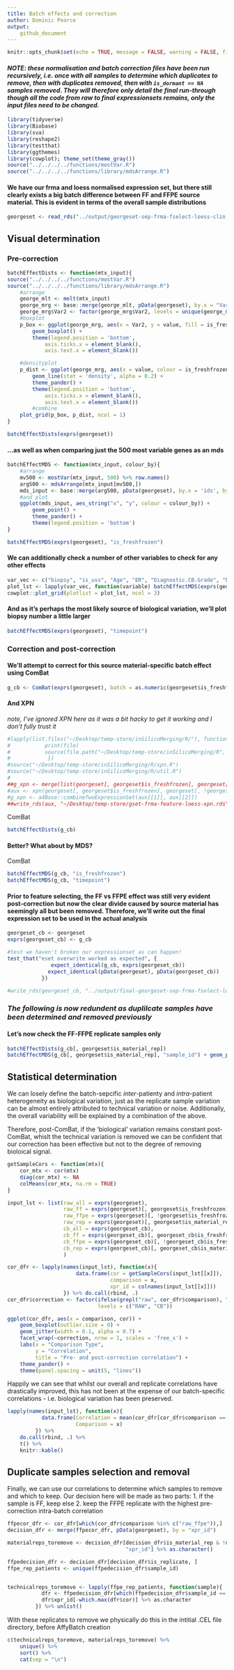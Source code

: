 ```yaml
---
title: Batch effects and correction
author: Dominic Pearce
output:
    github_document
---
```


```r
knitr::opts_chunk$set(echo = TRUE, message = FALSE, warning = FALSE, fig.align = 'center', fig.width = 8, fig.height = 6)
```

#### *NOTE: these normalisation and batch correction files have been run recursively, i.e. once with all samples to determine which duplicates to remove, then with duplicates removed, then with `is_dormant == NA` samples removed. They will therefore only detail the final run-through though all the code from raw to final expressionsets remains, only the input files need to be changed.*

```r
library(tidyverse)
library(Biobase)
library(sva)
library(reshape2)
library(testthat)
library(ggthemes)
library(cowplot); theme_set(theme_gray())
source("../../../../functions/mostVar.R")
source("../../../../functions/library/mdsArrange.R")
```

#### We have our frma and loess normalised expression set, but there still clearly exists a big batch difference between FF and FFPE source material. This is evident in terms of the overall sample distributions

```r
georgeset <- read_rds("../output/georgeset-sep-frma-fselect-loess-clin.Rds")
```

## Visual determination

### Pre-correction

```r
batchEffectDists <- function(mtx_input){
source("../../../../functions/mostVar.R")
source("../../../../functions/library/mdsArrange.R")
    #arrange
    george_mlt <- melt(mtx_input)
    george_mrg <- base::merge(george_mlt, pData(georgeset), by.x = "Var2", by.y = 0)
    george_mrg$Var2 <- factor(george_mrg$Var2, levels = unique(george_mrg$Var2[order(george_mrg$is_freshfrozen)]))
    #boxplot
    p_box <- ggplot(george_mrg, aes(x = Var2, y = value, fill = is_freshfrozen)) + 
        geom_boxplot() +
        theme(legend.position = 'bottom',
            axis.ticks.x = element_blank(),
            axis.text.x = element_blank())

    #densityplot
    p_dist <- ggplot(george_mrg, aes(x = value, colour = is_freshfrozen, group = Var2), alpha = 0.05) + 
        geom_line(stat = 'density', alpha = 0.2) + 
        theme_pander() +    
        theme(legend.position = 'bottom',
            axis.ticks.x = element_blank(),
            axis.text.x = element_blank()) 
        #combine
    plot_grid(p_box, p_dist, ncol = 1)
}

batchEffectDists(exprs(georgeset))
```

#### ...as well as when comparing just the 500 most variable genes as an mds

```r
batchEffectMDS <- function(mtx_input, colour_by){
    #arrange
    mv500 <- mostVar(mtx_input, 500) %>% row.names()
    arg500 <- mdsArrange(mtx_input[mv500,]) 
    mds_input <- base::merge(arg500, pData(georgeset), by.x = 'ids', by.y = 0)
    #and plot
    ggplot(mds_input, aes_string("x", "y", colour = colour_by)) + 
        geom_point() + 
        theme_pander() + 
        theme(legend.position = 'bottom')
}

batchEffectMDS(exprs(georgeset), "is_freshfrozen")
```

#### We can additionally check a number of other variables to check for any other effects

```r
var_vec <- c("biopsy", "is_uss", "Age", "ER", "Diagnostic.CB.Grade", "No.of.Pos.Nodes")
plot_lst <- lapply(var_vec, function(variable) batchEffectMDS(exprs(georgeset), variable))
cowplot::plot_grid(plotlist = plot_lst, ncol = 3)
```

#### And as it's perhaps the most likely source of biological variation, we'll plot biopsy number a little larger

```r
batchEffectMDS(exprs(georgeset), "timepoint")
```

### Correction and post-correction

#### We'll attempt to correct for this source material-specific batch effect using ComBat

```r
g_cb <- ComBat(exprs(georgeset), batch = as.numeric(georgeset$is_freshfrozen))
```

#### And XPN

*note, I've ignored XPN here as it was a bit hacky to get it working and I don't fully trust it*

```r
#lapply(list.files("~/Desktop/temp-store/inSilicoMerging/R/"), function(file){
#           print(file)
#           source(file.path("~/Desktop/temp-store/inSilicoMerging/R", file))
#            })
#source("~/Desktop/temp-store/inSilicoMerging/R/xpn.R")
#source("~/Desktop/temp-store/inSilicoMerging/R/util.R")
#
##g_xpn <- merge(list(georgeset[, georgeset$is_freshfrozen], georgeset[, !georgeset$is_freshfrozen]), method = "XPN")
#aux <- xpn(georgeset[, georgeset$is_freshfrozen], georgeset[, !georgeset$is_freshfrozen])
#g_xpn <- a4Base::combineTwoExpressionSet(aux[[1]], aux[[2]])
##write_rds(aux, "~/Desktop/temp-store/gset-frma-feature-loess-xpn.rds")
```

ComBat

```r
batchEffectDists(g_cb)
```

#### Better? What about by MDS?

ComBat

```r
batchEffectMDS(g_cb, "is_freshfrozen")
batchEffectMDS(g_cb, "timepoint") 
```

#### Prior to feature selecting, the FF vs FFPE effect was still very evident post-correction but now the clear divide caused by source material has seemingly all but been removed. Therefore, we'll write out the final expression set to be used in the actual analysis

```r
georgeset_cb <- georgeset
exprs(georgeset_cb) <- g_cb

#test we haven't broken our expressionset as can happen!
test_that("eset overwrite worked as expected", {
              expect_identical(g_cb, exprs(georgeset_cb))
             expect_identical(pData(georgeset), pData(georgeset_cb))
           })

#write_rds(georgeset_cb, "../output/final-georgeset-sep-frma-fselect-loess-clin-cb.Rds")
```

### *The following is now redundent as duplilcate samples have been determined and removed previously*

#### Let's now check the FF-FFPE replicate samples only 

```r
batchEffectDists(g_cb[, georgeset$is_material_rep])
batchEffectMDS(g_cb[, georgeset$is_material_rep], "sample_id") + geom_point(aes(size = is_freshfrozen))
```


## Statistical determination 

We can losely define the batch-sepcific *inter*-patienty and *intra*-patient heterogeneity as biological variation, just as the replicate sample variation can be almost entirely attributed to technical variation or noise. Additionally, the overall variability will be explained by a combination of the above.

Therefore, post-ComBat, if the 'biological' variation remains constant post-ComBat, whislt the technical variation is removed we can be confident that our correction has been effective but not to the degree of removing bioloical signal.

```r
getSampleCors <- function(mtx){
    cor_mtx <- cor(mtx)
    diag(cor_mtx) <- NA
    colMeans(cor_mtx, na.rm = TRUE)
}

input_lst <- list(raw_all = exprs(georgeset), 
                  raw_ff = exprs(georgeset)[, georgeset$is_freshfrozen],
                  raw_ffpe = exprs(georgeset)[, !georgeset$is_freshfrozen],
                  raw_rep = exprs(georgeset)[, georgeset$is_material_rep],
                  cb_all = exprs(georgeset_cb), 
                  cb_ff = exprs(georgeset_cb)[, georgeset_cb$is_freshfrozen],
                  cb_ffpe = exprs(georgeset_cb)[, !georgeset_cb$is_freshfrozen],
                  cb_rep = exprs(georgeset_cb)[, georgeset_cb$is_material_rep]
                  )

cor_dfr <- lapply(names(input_lst), function(x){
                      data.frame(cor = getSampleCors(input_lst[[x]]), 
                                 comparison = x, 
                                 xpr_id = colnames(input_lst[[x]]))
                  }) %>% do.call(rbind, .)
cor_dfr$correction <- factor(ifelse(grepl("raw", cor_dfr$comparison), "RAW", "CB"), 
                             levels = c("RAW", "CB"))

ggplot(cor_dfr, aes(x = comparison, cor)) + 
    geom_boxplot(outlier.size = 0) + 
    geom_jitter(width = 0.1, alpha = 0.7) +
    facet_wrap(~correction, nrow = 1, scales = 'free_x') + 
    labs(x = "Comparison Type", 
         y = "Correlation", 
         title = "Pre- and post-correction correlation") +
    theme_pander() +
    theme(panel.spacing = unit(5, "lines"))
```

Happily we can see that whilst our overall and replicate correlations have drastically improved, this has not been at the expense of our batch-specific correlations - i.e. biological variation has been preserved.

```r
lapply(names(input_lst), function(x){
           data.frame(Correlation = mean(cor_dfr[cor_dfr$comparison == x,]$cor), 
                      Comparison = x) 
         }) %>% 
    do.call(rbind, .) %>%
    t() %>% 
    knitr::kable()
```

## Duplicate samples selection and removal

Finally, we can use our correlations to determine which samples to remove and which to keep. Our decision here will be made as two parts: 1. if the sample is FF, keep else 2. keep the FFPE replicate with the highest pre-correction intra-batch correlation

```r
ffpecor_dfr <- cor_dfr[which(cor_dfr$comparison %in% c("raw_ffpe")),]
decision_dfr <- merge(ffpecor_dfr, pData(georgeset), by = "xpr_id")

materialreps_toremove <- decision_dfr[decision_dfr$is_material_rep & !decision_dfr$is_freshfrozen,
                                      "xpr_id"] %>% as.character()

ffpedecision_dfr <- decision_dfr[decision_dfr$is_replicate, ]
ffpe_rep_patients <- unique(ffpedecision_dfr$sample_id)


technicalreps_toremove <- lapply(ffpe_rep_patients, function(sample){
           dfr <- ffpedecision_dfr[which(ffpedecision_dfr$sample_id == sample),]
           dfr$xpr_id[-which.max(dfr$cor)] %>% as.character
         }) %>% unlist()
```

With these replicates to remove we physically do this in the intitial .CEL file directory, before AffyBatch creation

```r
c(technicalreps_toremove, materialreps_toremove) %>%
    unique() %>% 
    sort() %>% 
    cat(sep = "\n")
```


